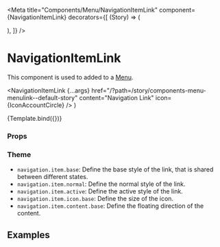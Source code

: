 
<Meta
  title="Components/Menu/NavigationItemLink"
  component={NavigationItemLink}
  decorators={[
    (Story) => (
      <ul>
        <Story />
      </ul>
    ),
  ]}
/>

# NavigationItemLink

This component is used to added to a [Menu](/docs/components-menu-menu--default-story).

  <NavigationItemLink
    {...args}
    href="/?path=/story/components-menu-menulink--default-story"
    content="Navigation Link"
    icon={IconAccountCircle}
  />
)

<Canvas>
  <Story name="Default">{Template.bind({})}</Story>
</Canvas>

### Props

<ArgsTable story="Default" />

### Theme

- `navigation.item.base`: Define the base style of the link, that is shared between different states.
- `navigation.item.normal`: Define the normal style of the link.
- `navigation.item.active`: Define the active style of the link.
- `navigation.item.icon.base`: Define the size of the icon.
- `navigation.item.content.base`: Define the floating direction of the content.

## Examples

<Canvas>
  <Story name="Very long text">
    <NavigationItemLink
      content={'Open your profile and check it out.'}
      icon={IconAccountCircle}
      href={'/'}
    />
  </Story>
  <Story name="Active">
    <NavigationItemLink
      active={true}
      content={'Active Link'}
      icon={IconAccountCircle}
      href={'/'}
    />
  </Story>
</Canvas>
